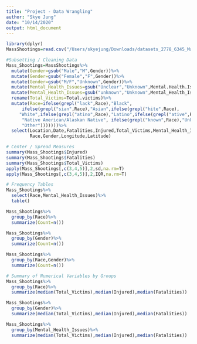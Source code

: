 ```yaml
---
title: "Project - Data Wrangling"
author: "Skye Jung"
date: "10/14/2020"
output: html_document
---
```

```r
library(dplyr)
MassShootings=read.csv("/Users/skyejung/Downloads/datasets_2778_6345_Mass Shootings Dataset Ver 2.csv")

#Subsetting / Cleaning Data
Mass_Shootings=MassShootings%>%
  mutate(Gender=gsub("Male","M",Gender))%>%
  mutate(Gender=gsub("Female","F",Gender))%>%
  mutate(Gender=gsub("M/F","Unknown",Gender))%>%
  mutate(Mental_Health_Issues=gsub("Unclear","Unknown",Mental.Health.Issues))%>%
  mutate(Mental_Health_Issues=gsub("unknown","Unknown",Mental_Health_Issues))%>%
  rename(Total_Victims=Total.victims)%>%
  mutate(Race=ifelse(grepl("lack",Race),"Black",
      ifelse(grepl("sian",Race),"Asian",ifelse(grepl("hite",Race),
     "White",ifelse(grepl("atino",Race),"Latino",ifelse(grepl("ative",Race),
      "Native American/Alaskan Native", ifelse(grepl("known",Race),"Unknown",
      "Other")))))))%>%
  select(Location,Date,Fatalities,Injured,Total_Victims,Mental_Health_Issues,
         Race,Gender,Longitude,Latitude)
```

```r
# Center / Spread Measures
summary(Mass_Shootings$Injured)
summary(Mass_Shootings$Fatalities)
summary(Mass_Shootings$Total_Victims)
apply(Mass_Shootings[,c(3,4,5)],2,sd,na.rm=T)
apply(Mass_Shootings[,c(3,4,5)],2,IQR,na.rm=T)
```

```r
# Frequency Tables
Mass_Shootings%>%
  select(Race,Mental_Health_Issues)%>%
  table()

Mass_Shootings%>%
  group_by(Race)%>%
  summarize(Count=n())

Mass_Shootings%>%
  group_by(Gender)%>%
  summarize(Count=n())

Mass_Shootings%>%
  group_by(Race,Gender)%>%
  summarize(Count=n())
```
```r
# Summary of Numerical Variables by Groups
Mass_Shootings%>%
  group_by(Race)%>%
  summarize(median(Total_Victims),median(Injured),median(Fatalities))

Mass_Shootings%>%
  group_by(Gender)%>%
  summarize(median(Total_Victims),median(Injured),median(Fatalities))

Mass_Shootings%>%
  group_by(Mental_Health_Issues)%>%
  summarize(median(Total_Victims),median(Injured),median(Fatalities))
```

